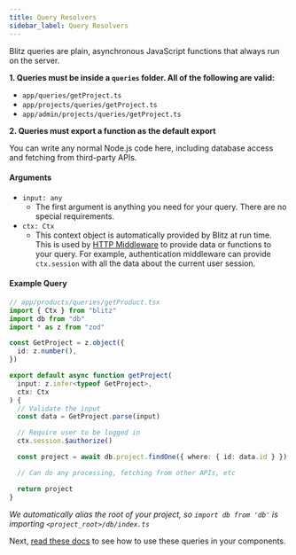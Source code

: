 ```yaml
---
title: Query Resolvers
sidebar_label: Query Resolvers
---
```


Blitz queries are plain, asynchronous JavaScript functions that always run
on the server.

**1. Queries must be inside a `queries` folder. All of the following are
valid:**

- `app/queries/getProject.ts`
- `app/projects/queries/getProject.ts`
- `app/admin/projects/queries/getProject.ts`

**2. Queries must export a function as the default export**

You can write any normal Node.js code here, including database access and
fetching from third-party APIs.

#### Arguments

- `input: any`
  - The first argument is anything you need for your query. There are no
    special requirements.
- `ctx: Ctx`
  - This context object is automatically provided by Blitz at run time.
    This is used by [HTTP Middleware](./middleware) to provide data or
    functions to your query. For example, authentication middleware can
    provide `ctx.session` with all the data about the current user
    session.

#### Example Query

```ts
// app/products/queries/getProduct.tsx
import { Ctx } from "blitz"
import db from "db"
import * as z from "zod"

const GetProject = z.object({
  id: z.number(),
})

export default async function getProject(
  input: z.infer<typeof GetProject>,
  ctx: Ctx
) {
  // Validate the input
  const data = GetProject.parse(input)

  // Require user to be logged in
  ctx.session.$authorize()

  const project = await db.project.findOne({ where: { id: data.id } })

  // Can do any processing, fetching from other APIs, etc

  return project
}
```

_We automatically alias the root of your project, so `import db from 'db'`
is importing `<project_root>/db/index.ts`_

Next, [read these docs](./query-usage) to see how to use these queries in
your components.
